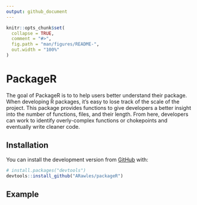 ```yaml
---
output: github_document
---
```


<!-- README.md is generated from README.Rmd. Please edit that file -->

```r
knitr::opts_chunk$set(
  collapse = TRUE,
  comment = "#>",
  fig.path = "man/figures/README-",
  out.width = "100%"
)
```

# PackageR

<!-- badges: start -->
<!-- badges: end -->

The goal of PackageR is to to help users better understand their package. When developing R packages, it's easy to lose track of the scale of the project. This package provides functions to give developers a better insight into the number of functions, files, and their length. From here, developers can work to identify overly-complex functions or chokepoints and eventually write cleaner code.

## Installation

You can install the development version from [GitHub](https://github.com/) with:

``` r
# install.packages("devtools")
devtools::install_github("ARawles/packageR")
```
## Example


